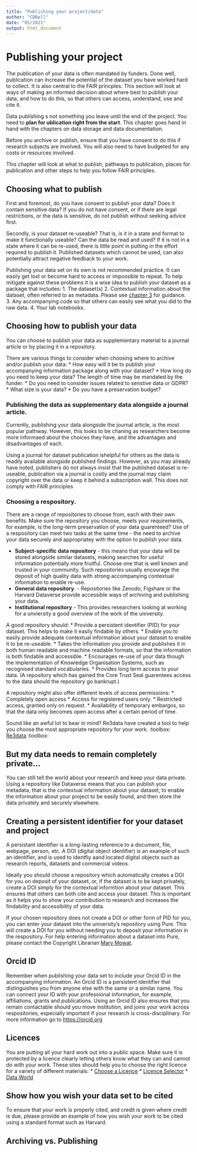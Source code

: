 ```yaml
---
title: "Publishing your project/data"
author: "CDBell"
date: "05/2021"
output: html_document
---
```


# Publishing your project
The publication of your data is often mandated by funders.  Done well, publication can increase the potential of the dataset you have worked hard to collect. It is also central to the FAIR princples.  This section will look at ways of making an informed decision about where best to publish your data, and how to do this, so that others can access, understand, use and cite it.  

Data publishing s not something you leave until the end of the project.  You need to **plan for ublication right from the start**. This chapter goes hand in hand with the chapters on data storage and data documentation.

Before you archive or publish, ensure that you have consent to do this if research subjects are involved.  You will also need to have budgeted for any costs or resources involved.

This chapter will look at what to publish, pathways to publication, places for publication and other steps to help you follow FAIR principles.

## Choosing what to publish

First and foremost, do you have consent to publish your data?  Does it contain sensitive data?  If you do not have consent, or if there are legal restrictions, or the data is sensitive, do not publish without seeking advice first.

Secondly, is your dataset re-useable?  That is, is it in a state and format to make it functionally useable?  Can the data be read and used?  If it is not in a state where it can be re-used, there is little point in putting in the effort required to publish it.  Published datasets which cannot be used, can also potentially attract negative feedback to your work.

Publishing your data set on its own is not recommended practice. It can easily get lost or become hard to access or impossible to repeat.  To help mitigate against these problems it is a wise idea to publish your dataset as a package that includes:
1. The dataset(s)
2. Contextual information about the dataset, often referred to as metadata.  Please see [chapter 3](https://abdnchds.github.io/guidebook/metadata.html) for guidance.
3. Any accompanying code so that others can easily see what you did to the raw data.
4. Your lab notebooks.

## Choosing how to publish your data
You can choose to publish your data as supplementary material to a journal article or by placing it in a repository.  

There are various things to consider when choosing where to archive and/or publish your data:
* How easy will it be to publish your accompanying information package along with your dataset?
* How long do you need to keep your data?  The length of time may be mandated by the funder.
* Do you need to consider issues related to senstive data or GDPR?
* What size is your data?
* Do you have a preservation budget?

### Publishing the data as supplementary data alongside a journal article.
Currently, publishing your data alongside the journal article, is the most popular pathway.  However, this looks to be chaning as researchers become more informaed about the choices they have, and the advantages and disadvantages of each.

Using a journal for dataset publication ishelpful for others as the data is readily available alongside published findings.  However, as you may already have noted, publishers do not always insist that the published dataset is re-useable, publication via a journal is costly and the journal may claim copyright over the data or keep it behind a subscription wall. This does not comply with FAIR principles

### Choosing a respository.
There are a range of repositories to choose from, each with their own benefits.  Make sure the repository you choose, meets your requirements, for example, is the long-term preservation of your data guarenteed?  Use of a respository can meet two tasks at the same time - the need to archive your data securely and appropriatey with the option to publish your data.

* **Subject-specific data repository** - this means that your data will be stored alongside similar datasets, making searches for useful information potentially more fruitful.  Choose one that is well known and trusted in your community.  Such repositories usually encourage the deposit of high quality data with strong accompanying contextual information to enable re-use.
* **General data repository**. - Repositories like Zenodo, Figshare or the Harvard Dataverse provide accessible ways of archiving and publishing your data.
* **Institutional repository** - This provides researchers looking at working for a unviersity a good overview of the work of the university.

A good repository should:
* Provide a persistent identifier (PID) for your dataset. This helps to make it easily findable by others.
* Enable you to easily provide adequate contextual information about your dataset to enable it to be re-useable.
* Takes the information you provide and publishes it in both human readable and machine readable formats, so that the information is both findable and accessible.
* Encourages re-use of your data though the implementation of Knowledge Organisation Systems, such as recognised standard vocabularies.
* Provides long term access to your data.  (A repository which has gained the Core Trust Seal guarentees access to the data should the repository go bankrupt.)

A repository might also offer different levels of access permissions:
* Completely open access
* Access for registered users only.
* Restricted access, granted only on request.
* Availability of temporary embargos, so that the data only becomes open access after a certain period of time.

Sound like an awful lot to bear in mind?  Re3data have created a tool to help you choose the most appropriate repository for your work. :toolbox: [Re3data](https://www.re3data.org) :toolbox:


## But my data needs to remain completely private...
You can still tell the world about your research and keep your data private.  Using a repository like Dataverse means that you can publish your metadata, that is the contextual information about your dataset, to enable the information about your project to be easily found, and then store the data privately and securely elsewhere.

## Creating a persistent identifier for your dataset and project
A persistant identifier is a long-lasting reference to a document, file, webpage, person, etc.  A DOI (digital object identifier) is an example of such an identifier, and is used to identfiy aand located digital objects such as research reports, datasets and commercial videos.  

Ideally you should choose a repository which automatically creates a DOI for you on deposit of your dataset, or, if the dataset is to be kept privately, create a DOI simply for the contextual informtion about your dataset.  This ensures that others can both cite and access your dataset. This is important as it helps you to show your contribution to research and increases the findability and accessibility of your data.  

If your chosen repository does not create a DOI or other form of PID for you, you can enter your dataset into the university's repository using Pure. This will create a DOI for you without needing you to deposit your information in the respository.   For help entering information about a dataset into Pure, please contact the Copyright Librarian [Mary Mowat](mary.mowat@abdn.ac.uk).

## Orcid ID
Remember when publishing your data set to include your Orcid ID in the accompanying information.  An Orcid ID is a persistent identifier that distinguishes you from anyone else with the same or a similar name.  You can connect your ID with your professional information, for example, affiliations, grants and publications. Using an Orcid ID also ensures that you remain contactable should you move institution, and joins your work across respositories, especially important if your research is cross-disciplinary.  For more information go to [https://orcid.org](https://orcid.org)

## Licences 
You are putting all your hard work out into a public space.  Make sure it is protected by a licence clearly letting others know what they can and cannot do with your work.  These sites should help you to choose the right licence for a variety of different materials:
* [Choose a Licence](https://choosealicense.com/)
* [Licence Selector](https://ufal.github.io/public-license-selector/)
* [Data World](https://help.data.world/hc/en-us/articles/115006114287-Common-license-types-for-datasets)

## Show how you wish your data set to be cited
To ensure that your work is properly cited, and credit is given where credit is due, please provide an example of how you wish your work to be cited using a standard format such as Harvard.

## Archiving vs. Publishing


